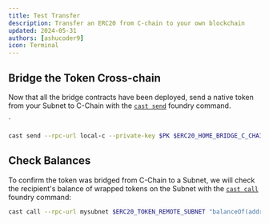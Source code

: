```yaml
---
title: Test Transfer
description: Transfer an ERC20 from C-chain to your own blockchain
updated: 2024-05-31
authors: [ashucoder9]
icon: Terminal
---
```


## Bridge the Token Cross-chain

Now that all the bridge contracts have been deployed, send a native token from your Subnet to C-Chain with the [`cast send`](https://book.getfoundry.sh/reference/cast/cast-send) foundry command.

`

```bash
cast send --rpc-url local-c --private-key $PK $ERC20_HOME_BRIDGE_C_CHAIN "send((bytes32, address, address, address, uint256, uint256, uint256, address), uint256)" "(${SUBNET_BLOCKCHAIN_ID_HEX}, ${ERC20_TOKEN_REMOTE_SUBNET}, ${FUNDED_ADDRESS}, ${ERC20_HOME_C_CHAIN}, 0, 0, 250000, 0x0000000000000000000000000000000000000000)" 1000000000000000000000
```

## Check Balances

To confirm the token was bridged from C-Chain to a Subnet, we will check the recipient's balance of wrapped tokens on the Subnet with the [`cast call`](https://book.getfoundry.sh/reference/cast/cast-call?highlight=cast%20call#cast-call) foundry command:

```zsh
cast call --rpc-url mysubnet $ERC20_TOKEN_REMOTE_SUBNET "balanceOf(address)(uint)" $FUNDED_ADDRESS
```